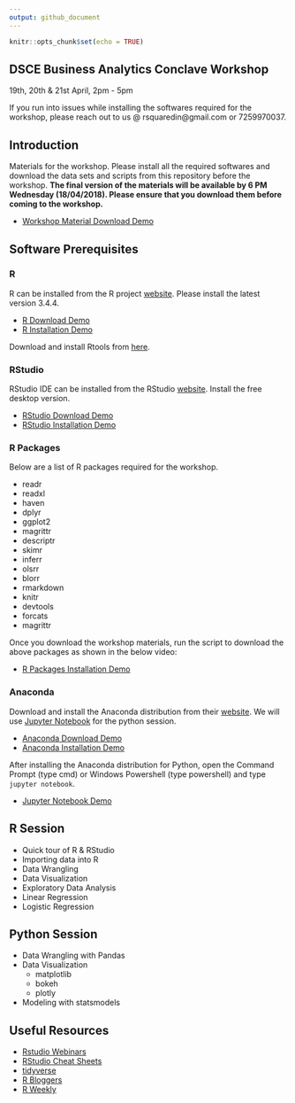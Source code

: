 ```yaml
---
output: github_document
---
```


```r
knitr::opts_chunk$set(echo = TRUE)
```

## DSCE Business Analytics Conclave Workshop

19th, 20th & 21st April, 2pm - 5pm

If you run into issues while installing the softwares required for 
the workshop, please reach out to us @ rsquaredin@gmail.com or 7259970037.

## Introduction

Materials for the workshop. Please install all the required softwares and
download the data sets and scripts from this repository before the
workshop. **The final version of the materials will be available by
6 PM Wednesday (18/04/2018). Please ensure that you download them before 
coming to the workshop.**

- [Workshop Material Download Demo](https://vimeo.com/265157284)

## Software Prerequisites

### R

R can be installed from the R project [website](https://cran.r-project.org/).
Please install the latest version 3.4.4. 

- [R Download Demo](https://vimeo.com/265157309)
- [R Installation Demo](https://vimeo.com/265157340)

Download and install Rtools from [here](http://cran.us.r-project.org/bin/windows/Rtools/).

### RStudio

RStudio IDE can be installed from the RStudio [website](https://www.rstudio.com/products/rstudio/download/). Install the free
desktop version.

- [RStudio Download Demo](https://vimeo.com/265158190)
- [RStudio Installation Demo](https://vimeo.com/265157379)

### R Packages

Below are a list of R packages required for the workshop. 

- readr
- readxl
- haven
- dplyr
- ggplot2
- magrittr
- descriptr
- skimr
- inferr
- olsrr
- blorr
- rmarkdown
- knitr
- devtools
- forcats
- magrittr

Once you download the workshop materials, run the script to download the above packages as shown in 
the below video:

- [R Packages Installation Demo](https://vimeo.com/265157256)

### Anaconda

Download and install the Anaconda distribution from their [website](https://www.anaconda.com/download/). We will use [Jupyter Notebook](http://jupyter.org/) for the python session.

- [Anaconda Download Demo](https://vimeo.com/265158166)
- [Anaconda Installation Demo](https://vimeo.com/265157200)

After installing the Anaconda distribution for Python, open the Command Prompt (type cmd) or Windows Powershell (type powershell)
and type `jupyter notebook`.

- [Jupyter Notebook Demo](https://vimeo.com/265161739)

## R Session

- Quick tour of R & RStudio
- Importing data into R
- Data Wrangling
- Data Visualization
- Exploratory Data Analysis
- Linear Regression
- Logistic Regression

## Python Session

- Data Wrangling with Pandas
- Data Visualization 
    - matplotlib
    - bokeh
    - plotly
- Modeling with statsmodels

## Useful Resources

- [Rstudio Webinars](https://www.rstudio.com/resources/webinars/)
- [RStudio Cheat Sheets](https://www.rstudio.com/resources/cheatsheets/)
- [tidyverse](https://www.tidyverse.org/)
- [R Bloggers](https://www.r-bloggers.com/)
- [R Weekly](https://rweekly.org/)

